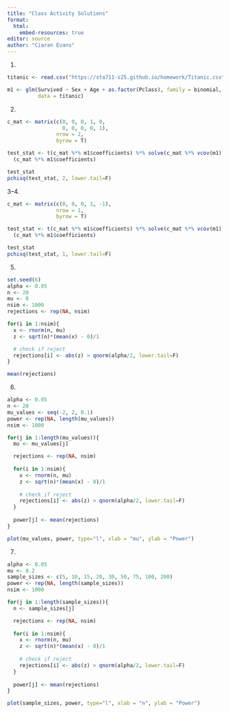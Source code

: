 ```yaml
---
title: "Class Activity Solutions"
format: 
  html:
    embed-resources: true
editor: source
author: "Ciaran Evans"
---
```


1.

```r
titanic <- read.csv("https://sta711-s25.github.io/homework/Titanic.csv")

m1 <- glm(Survived ~ Sex + Age + as.factor(Pclass), family = binomial,
          data = titanic)
```


2.

```r
c_mat <- matrix(c(0, 0, 0, 1, 0,
                  0, 0, 0, 0, 1),
                nrow = 2,
                byrow = T)

test_stat <- t(c_mat %*% m1$coefficients) %*% solve(c_mat %*% vcov(m1) %*% t(c_mat)) %*%
  (c_mat %*% m1$coefficients)

test_stat
pchisq(test_stat, 2, lower.tail=F)
```

3--4.

```r
c_mat <- matrix(c(0, 0, 0, 1, -1),
                nrow = 1,
                byrow = T)

test_stat <- t(c_mat %*% m1$coefficients) %*% solve(c_mat %*% vcov(m1) %*% t(c_mat)) %*%
  (c_mat %*% m1$coefficients)

test_stat
pchisq(test_stat, 1, lower.tail=F)
```

5.

```r
set.seed(6)
alpha <- 0.05
n <- 20
mu <- 0
nsim <- 1000
rejections <- rep(NA, nsim)

for(i in 1:nsim){
  x <- rnorm(n, mu)
  z <- sqrt(n)*(mean(x) - 0)/1

  # check if reject
  rejections[i] <- abs(z) > qnorm(alpha/2, lower.tail=F)
}

mean(rejections)
```

6.


```r
alpha <- 0.05
n <- 20
mu_values <- seq(-2, 2, 0.1)
power <- rep(NA, length(mu_values))
nsim <- 1000

for(j in 1:length(mu_values)){
  mu <- mu_values[j]

  rejections <- rep(NA, nsim)
  
  for(i in 1:nsim){
    x <- rnorm(n, mu)
    z <- sqrt(n)*(mean(x) - 0)/1
  
    # check if reject
    rejections[i] <- abs(z) > qnorm(alpha/2, lower.tail=F)
  }
  
  power[j] <- mean(rejections)
}

plot(mu_values, power, type="l", xlab = "mu", ylab = "Power")
```

7.


```r
alpha <- 0.05
mu <- 0.2
sample_sizes <- c(5, 10, 15, 20, 30, 50, 75, 100, 200)
power <- rep(NA, length(sample_sizes))
nsim <- 1000

for(j in 1:length(sample_sizes)){
  n <- sample_sizes[j]

  rejections <- rep(NA, nsim)
  
  for(i in 1:nsim){
    x <- rnorm(n, mu)
    z <- sqrt(n)*(mean(x) - 0)/1
  
    # check if reject
    rejections[i] <- abs(z) > qnorm(alpha/2, lower.tail=F)
  }
  
  power[j] <- mean(rejections)
}

plot(sample_sizes, power, type="l", xlab = "n", ylab = "Power")
```




